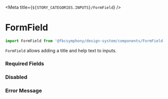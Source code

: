 
<Meta title={`${STORY_CATEGORIES.INPUTS}/FormField`} />

# FormField

```js
import FormField from '@fbcsymphony/design-system/components/FormField';
```

`FormField` allows adding a title and help text to inputs.

<Preview>
  <Story name="Form Field">
    <FormField label="Label" helpText="Help Text">
      <TextInput type="string" placeholder="Placeholder" />
    </FormField>
  </Story>
</Preview>

### Required Fields

<Preview>
  <Story name="Required">
    <FormField label="Required" helpText="Help Text" required>
      <TextInput type="string" placeholder="Placeholder" />
    </FormField>
  </Story>
</Preview>

### Disabled

<Preview>
  <Story name="Disabled">
    <StoryFrame background="light" stretchContents={true}>
      <FormField label="Label" helpText="Help Text" disabled>
        <TextInput type="string" placeholder="Placeholder" />
      </FormField>
    </StoryFrame>
  </Story>
</Preview>

### Error Message

<Preview>
  <Story name="Error Message">
    <FormField
      label="Label"
      helpText="Help Text"
      hasError
      errorText="Error Message">
      <TextInput type="string" placeholder="Placeholder" value="Bad Value" />
    </FormField>
  </Story>
</Preview>
